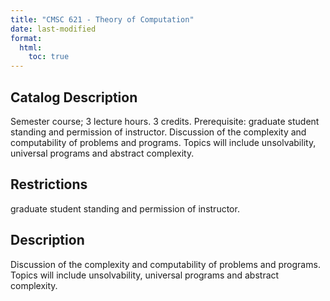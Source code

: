 ```yaml
---
title: "CMSC 621 - Theory of Computation"
date: last-modified
format:
  html:
    toc: true
---
```


## Catalog Description

Semester course; 3 lecture hours. 3 credits. Prerequisite: graduate student standing and permission of instructor. Discussion of the complexity and computability of problems and programs. Topics will include unsolvability, universal programs and abstract complexity.


## Restrictions
 
graduate student standing and permission of instructor.

## Description

Discussion of the complexity and computability of problems and programs. Topics will include unsolvability, universal programs and abstract complexity.


